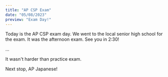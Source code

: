 ```yaml
---
title: "AP CSP Exam"
date: "05/08/2023"
preview: "Exam Day!"
---
```


Today is the AP CSP exam day. We went to the local senior high school for the exam. It was the afternoon exam. See you in 2:30!

...

It wasn't harder than practice exam.

Next stop, AP Japanese!
